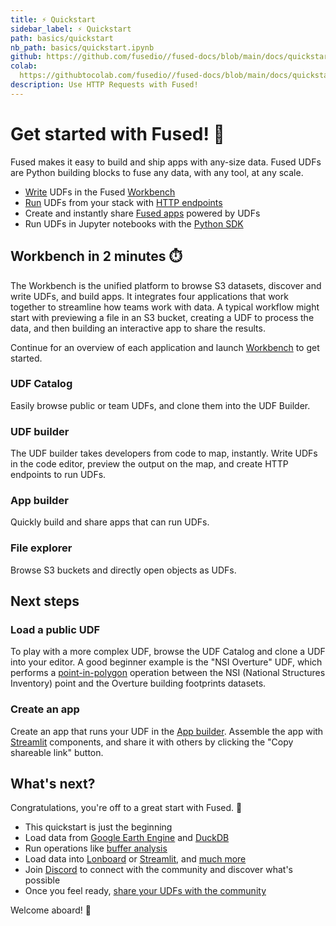 ```yaml
---
title: ⚡ Quickstart
sidebar_label: ⚡ Quickstart
path: basics/quickstart
nb_path: basics/quickstart.ipynb
github: https://github.com/fusedio//fused-docs/blob/main/docs/quickstart.ipynb
colab:
  https://githubtocolab.com/fusedio//fused-docs/blob/main/docs/quickstart.ipynb
description: Use HTTP Requests with Fused!
---
```


# Get started with Fused! 🚀

Fused makes it easy to build and ship apps with any-size data. Fused UDFs are Python building blocks to fuse any data, with any tool, at any scale.


- [Write](/core-concepts/write/) UDFs in the Fused [Workbench](/workbench/overview/)
- [Run](/core-concepts/run/) UDFs from your stack with [HTTP endpoints](/core-concepts/run/#http-requests)
- Create and instantly share [Fused apps](/workbench/app-builder/) powered by UDFs
- Run UDFs in Jupyter notebooks with the [Python SDK](/python-sdk)

## Workbench in 2 minutes ⏱️

The Workbench is the unified platform to browse S3 datasets, discover and write UDFs, and build apps. It integrates four applications that work together to streamline how teams work with data. A typical workflow might start with previewing a file in an S3 bucket, creating a UDF to process the data, and then building an interactive app to share the results.

Continue for an overview of each application and launch [Workbench](https://www.fused.io/workbench) to get started.

### UDF Catalog

Easily browse public or team UDFs, and clone them into the UDF Builder.


### UDF builder

The UDF builder takes developers from code to map, instantly. Write UDFs in the code editor, preview the output on the map, and create HTTP endpoints to run UDFs.


### App builder

Quickly build and share apps that can run UDFs.



### File explorer

Browse S3 buckets and directly open objects as UDFs.




## Next steps

### Load a public UDF

To play with a more complex UDF, browse the UDF Catalog and clone a UDF into your editor. A good beginner example is the "NSI Overture" UDF, which performs a [point-in-polygon](/user-guide/transform/geospatial/point-in-polygon/) operation between the NSI (National Structures Inventory) point and the Overture building footprints datasets.

### Create an app

Create an app that runs your UDF in the [App builder](/workbench/app-builder/). Assemble the app with [Streamlit](https://docs.streamlit.io/develop/api-reference) components, and share it with others by clicking the "Copy shareable link" button.


## What's next?

Congratulations, you're off to a great start with Fused. 🎉

- This quickstart is just the beginning
- Load data from [Google Earth Engine](/user-guide/in/gee/) and [DuckDB](/user-guide/in/duckdb/)
- Run operations like [buffer analysis](/user-guide/transform/geospatial/buffer/)
- Load data into [Lonboard](/user-guide/out/lonboard/) or [Streamlit](/user-guide/out/streamlit/), and [much more](/user-guide/tutorials/)
- Join [Discord](https://bit.ly/fused-discord) to connect with the community and discover what's possible
- Once you feel ready, [share your UDFs with the community](/python-sdk/contribute/)

Welcome aboard! 🚢
